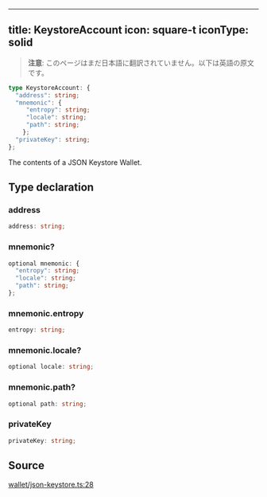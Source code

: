 <!-- AUTO-GENERATED-CONTENT:START (ENGLISH-COPY) -->
---
title: KeystoreAccount
icon: square-t
iconType: solid
---

> **注意**: このページはまだ日本語に翻訳されていません。以下は英語の原文です。

```ts
type KeystoreAccount: {
  "address": string;
  "mnemonic": {
     "entropy": string;
     "locale": string;
     "path": string;
    };
  "privateKey": string;
};
```

The contents of a JSON Keystore Wallet.

## Type declaration

### address

```ts
address: string;
```

### mnemonic?

```ts
optional mnemonic: {
  "entropy": string;
  "locale": string;
  "path": string;
};
```

### mnemonic.entropy

```ts
entropy: string;
```

### mnemonic.locale?

```ts
optional locale: string;
```

### mnemonic.path?

```ts
optional path: string;
```

### privateKey

```ts
privateKey: string;
```

## Source

[wallet/json-keystore.ts:28](https://github.com/dominant-strategies/quais.js/blob/c1c12d43f9d34c6baad2b0542bd6d0acd6fefcbf/src/wallet/json-keystore.ts#L28)
